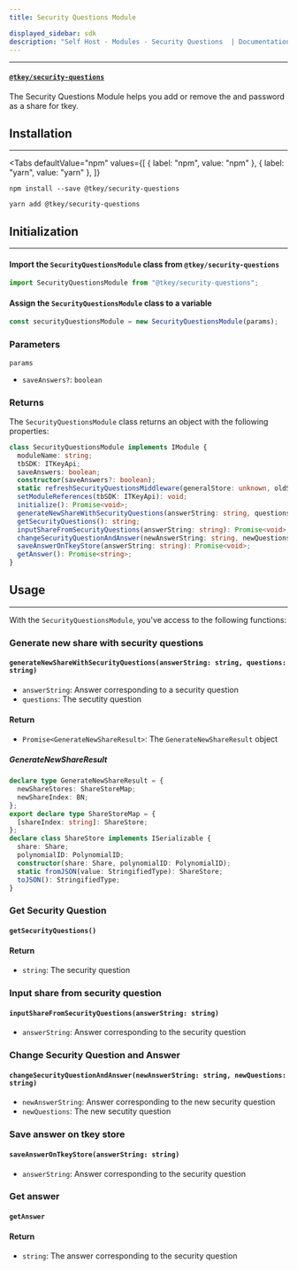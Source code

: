 ```yaml
---
title: Security Questions Module

displayed_sidebar: sdk
description: "Self Host - Modules - Security Questions  | Documentation - Web3Auth"
---
```



---

#### [`@tkey/security-questions`](https://npmjs.com/package/@tkey/security-questions)

The Security Questions Module helps you add or remove the and password as a share for tkey.

## Installation

---

<Tabs
  defaultValue="npm"
  values={[
    { label: "npm", value: "npm" },
    { label: "yarn", value: "yarn" },
  ]}
>

<TabItem value="npm">

```shell
npm install --save @tkey/security-questions
```

</TabItem>

<TabItem value="yarn">

```shell
yarn add @tkey/security-questions
```

</TabItem>

</Tabs>

## Initialization

---

#### Import the `SecurityQuestionsModule` class from `@tkey/security-questions`

```javascript
import SecurityQuestionsModule from "@tkey/security-questions";
```

#### Assign the `SecurityQuestionsModule` class to a variable

```javascript
const securityQuestionsModule = new SecurityQuestionsModule(params);
```

### Parameters

`params`

- `saveAnswers?`: `boolean`

### Returns

The `SecurityQuestionsModule` class returns an object with the following properties:

```ts
class SecurityQuestionsModule implements IModule {
  moduleName: string;
  tbSDK: ITKeyApi;
  saveAnswers: boolean;
  constructor(saveAnswers?: boolean);
  static refreshSecurityQuestionsMiddleware(generalStore: unknown, oldShareStores: ShareStoreMap, newShareStores: ShareStoreMap): unknown;
  setModuleReferences(tbSDK: ITKeyApi): void;
  initialize(): Promise<void>;
  generateNewShareWithSecurityQuestions(answerString: string, questions: string): Promise<GenerateNewShareResult>;
  getSecurityQuestions(): string;
  inputShareFromSecurityQuestions(answerString: string): Promise<void>;
  changeSecurityQuestionAndAnswer(newAnswerString: string, newQuestions: string): Promise<void>;
  saveAnswerOnTkeyStore(answerString: string): Promise<void>;
  getAnswer(): Promise<string>;
}
```

## Usage

---

With the `SecurityQuestionsModule`, you've access to the following functions:

### Generate new share with security questions

#### `generateNewShareWithSecurityQuestions(answerString: string, questions: string)`

- `answerString`: Answer corresponding to a security question
- `questions`: The secutity question

#### Return

- `Promise<GenerateNewShareResult>`: The `GenerateNewShareResult` object

##### GenerateNewShareResult

```ts
declare type GenerateNewShareResult = {
  newShareStores: ShareStoreMap;
  newShareIndex: BN;
};
export declare type ShareStoreMap = {
  [shareIndex: string]: ShareStore;
};
declare class ShareStore implements ISerializable {
  share: Share;
  polynomialID: PolynomialID;
  constructor(share: Share, polynomialID: PolynomialID);
  static fromJSON(value: StringifiedType): ShareStore;
  toJSON(): StringifiedType;
}
```

### Get Security Question

#### `getSecurityQuestions()`

#### Return

- `string`: The security question

### Input share from security question

#### `inputShareFromSecurityQuestions(answerString: string)`

- `answerString`: Answer corresponding to the security question

### Change Security Question and Answer

#### `changeSecurityQuestionAndAnswer(newAnswerString: string, newQuestions: string)`

- `newAnswerString`: Answer corresponding to the new security question
- `newQuestions`: The new secutity question

### Save answer on tkey store

#### `saveAnswerOnTkeyStore(answerString: string)`

- `answerString`: Answer corresponding to the security question

### Get answer

#### `getAnswer`

#### Return

- `string`: The answer corresponding to the security question
